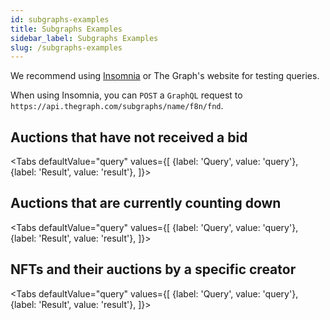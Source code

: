 ```yaml
---
id: subgraphs-examples
title: Subgraphs Examples
sidebar_label: Subgraphs Examples
slug: /subgraphs-examples
---
```



We recommend using [Insomnia](https://insomnia.rest/) or The Graph's website for testing queries.

When using Insomnia, you can `POST` a `GraphQL` request to `https://api.thegraph.com/subgraphs/name/f8n/fnd`.

## Auctions that have not received a bid


<Tabs
  defaultValue="query"
  values={[
    {label: 'Query', value: 'query'},
    {label: 'Result', value: 'result'},
  ]}>
  <TabItem value="query"><AuctionsWithNoBidQuery/></TabItem>
  <TabItem value="result"><AuctionsWithNoBidResult/></TabItem>
</Tabs>

## Auctions that are currently counting down


<Tabs
  defaultValue="query"
  values={[
    {label: 'Query', value: 'query'},
    {label: 'Result', value: 'result'},
  ]}>
  <TabItem value="query"><AuctionsCountingDownQuery/></TabItem>
  <TabItem value="result"><AuctionsCountingDownResult/></TabItem>
</Tabs>


## NFTs and their auctions by a specific creator


<Tabs
  defaultValue="query"
  values={[
    {label: 'Query', value: 'query'},
    {label: 'Result', value: 'result'},
  ]}>
  <TabItem value="query"><NFTsAndAuctionsCountingDownQuery/></TabItem>
  <TabItem value="result"><NFTsAndAuctionsCountingDownResult/></TabItem>
</Tabs>
